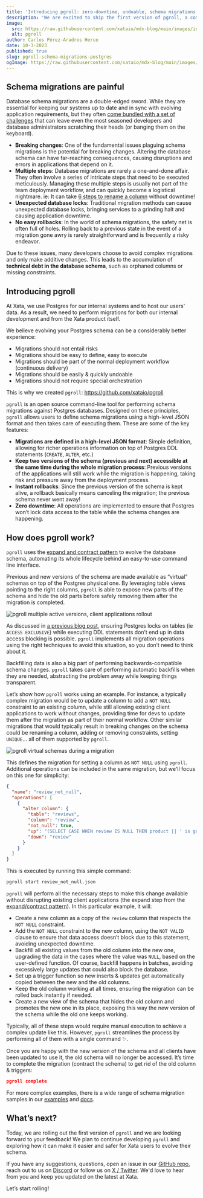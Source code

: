 ```yaml
---
title: 'Introducing pgroll: zero-downtime, undoable, schema migrations for Postgres'
description: 'We are excited to ship the first version of pgroll, a command line tool that offers safe and un-doable schema migrations for PostgreSQL'
image:
  src: https://raw.githubusercontent.com/xataio/mdx-blog/main/images/introducing-pgroll.jpg
  alt: pgroll
author: Carlos Pérez-Aradros Herce
date: 10-3-2023
published: true
slug: pgroll-schema-migrations-postgres
ogImage: https://raw.githubusercontent.com/xataio/mdx-blog/main/images/introducing-pgroll.jpg
---
```


## Schema migrations are painful

Database schema migrations are a double-edged sword. While they are essential for keeping our systems up to date and in sync with evolving application requirements, but they often [come bundled with a set of challenges](https://xata.io/blog/postgres-schema-changes-pita) that can leave even the most seasoned developers and database administrators scratching their heads (or banging them on the keyboard).

- **Breaking changes**: One of the fundamental issues plaguing schema migrations is the potential for breaking changes. Altering the database schema can have far-reaching consequences, causing disruptions and errors in applications that depend on it.
- **Multiple steps**: Database migrations are rarely a one-and-done affair. They often involve a series of intricate steps that need to be executed meticulously. Managing these multiple steps is usually not part of the team deployment workflow, and can quickly become a logistical nightmare. ie: It can take [6 steps to rename a column](https://xata.io/blog/postgres-schema-changes-pita#application-deploys-and-the-6-stages-of-rename) without downtime!
- **Unexpected database locks**: Traditional migration methods can cause unexpected database locks, bringing services to a grinding halt and causing application downtime.
- **No easy rollbacks**: In the world of schema migrations, the safety net is often full of holes. Rolling back to a previous state in the event of a migration gone awry is rarely straightforward and is frequently a risky endeavor.

Due to these issues, many developers choose to avoid complex migrations and only make additive changes. This leads to the accumulation of **technical debt in the database schema**, such as orphaned columns or missing constraints.

## Introducing pgroll

<ArticleImage
  src="https://github.com/xataio/mdx-blog/raw/introducing-pgroll/images/introducing-pgroll-banner@2x.jpg"
  width="1000"
  height="465"
  alt="pgroll banner"
  position="center"
/>

At Xata, we use Postgres for our internal systems and to host our users' data. As a result, we need to perform migrations for both our internal development and from the Xata product itself.

We believe evolving your Postgres schema can be a considerably better experience:

- Migrations should not entail risks
- Migrations should be easy to define, easy to execute
- Migrations should be part of the normal deployment workflow (continuous delivery)
- Migrations should be easily & quickly undoable
- Migrations should not require special orchestration

This is why we created `pgroll`: https://github.com/xataio/pgroll

`pgroll` is an open source command-line tool for performing schema migrations against Postgres databases. Designed on these principles, `pgroll` allows users to define schema migrations using a high-level JSON format and then takes care of executing them. These are some of the key features:

- **Migrations are defined in a high-level JSON format**: Simple definition, allowing for richer operations information on top of Postgres DDL statements (`CREATE`, `ALTER`, etc.)
- **Keep two versions of the schema (previous and next) accessible at the same time during the whole migration process**: Previous versions of the applications will still work while the migration is happening, taking risk and pressure away from the deployment process.
- **Instant rollbacks**: Since the previous version of the schema is kept alive, a rollback basically means canceling the migration; the previous schema never went away!
- **Zero downtime**: All operations are implemented to ensure that Postgres won’t lock data access to the table while the schema changes are happening.

## How does pgroll work?

`pgroll` uses the [expand and contract pattern](https://openpracticelibrary.com/practice/expand-and-contract-pattern/) to evolve the database schema, automating its whole lifecycle behind an easy-to-use command line interface.

Previous and new versions of the schema are made available as “virtual” schemas on top of the Postgres physical one. By leveraging table views pointing to the right columns, `pgroll` is able to expose new parts of the schema and hide the old parts before safely removing them after the migration is completed.

![pgroll multiple active versions, client applications rollout](images/pgroll-migration-flow.svg)

As discussed in [a previous blog post](https://xata.io/blog/postgres-schema-changes-pita#locking-gotchas), ensuring Postgres locks on tables (ie `ACCESS EXCLUSIVE`)  while executing DDL statements don’t end up in data access blocking is possible. `pgroll` implements all migration operations using the right techniques to avoid this situation, so you don’t need to think about it.

Backfilling data is also a big part of performing backwards-compatible schema changes. `pgroll` takes care of performing automatic backfills when they are needed, abstracting the problem away while keeping things transparent.

Let’s show how `pgroll` works using an example. For instance, a typically complex migration would be to update a column to add a `NOT NULL` constraint to an existing column, while still allowing existing client applications to work without changes, providing time for devs to update them after the migration as part of their normal workflow. Other similar migrations that would typically result in breaking changes on the schema could be renaming a column, adding or removing constraints, setting `UNIQUE`... all of them supported by `pgroll`.

![pgroll virtual schemas during a migration](images/pgroll-migration-schemas.svg)

This defines the migration for setting a column as `NOT NULL` using `pgroll`. Additional operations can be included in the same migration, but we'll focus on this one for simplicity:

```json
{
  "name": "review_not_null",
  "operations": [
    {
      "alter_column": {
        "table": "reviews",
        "column": "review",
        "not_null": true,
        "up": "(SELECT CASE WHEN review IS NULL THEN product || ' is good' ELSE review END)",
        "down": "review"
      }
    }
  ]
}
```

This is executed by running this simple command:

```bash
pgroll start review_not_null.json
```

`pgroll` will perform all the necessary steps to make this change available without disrupting existing client applications (the expand step from the [expand/contract pattern](https://openpracticelibrary.com/practice/expand-and-contract-pattern/)). In this particular example, it will:

- Create a new column as a copy of the `review` column that respects the `NOT NULL` constraint.
- Add the `NOT NULL` constraint to the new column, using the `NOT VALID` clause to ensure that data access doesn’t block due to this statement, avoiding unexpected downtime.
- Backfill all existing values from the old column into the new one, upgrading the data in the cases where the value was `NULL`, based on the user-defined function. Of course, backfill happens in batches, avoiding excessively large updates that could also block the database.
- Set up a trigger function so new inserts & updates get automatically copied between the new and the old columns.
- Keep the old column working at all times, ensuring the migration can be rolled back instantly if needed.
- Create a new view of the schema that hides the old column and promotes the new one in its place, exposing this way the new version of the schema while the old one keeps working.

Typically, all of these steps would require manual execution to achieve a complex update like this. However, `pgroll` streamlines the process by performing all of them with a single command ✨.

Once you are happy with the new version of the schema and all clients have been updated to use it, the old schema will no longer be accessed. It’s time to complete the migration (contract the schema) to get rid of the old column & triggers:

```json
pgroll complete
```

For more complex examples, there is a wide range of schema migration samples in our [examples](https://github.com/xataio/pgroll/tree/main/examples) and [docs](https://github.com/xataio/pgroll/tree/main/docs).

## What’s next?

Today, we are rolling out the first version of `pgroll` and we are looking forward to your feedback!  We plan to continue developing `pgroll` and exploring how it can make it easier and safer for Xata users to evolve their schema.

If you have any suggestions, questions, open an issue in our [GitHub repo](https://github.com/xataio/pgroll), reach out to us on [Discord](https://xata.io/discord) or follow us on [X / Twitter](https://twitter.com/xata). We'd love to hear from you and keep you updated on the latest at Xata.

Let’s start rolling!